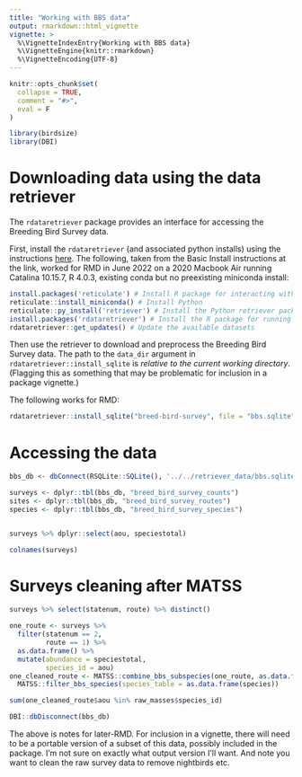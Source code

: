 ```yaml
---
title: "Working with BBS data"
output: rmarkdown::html_vignette
vignette: >
  %\VignetteIndexEntry{Working with BBS data}
  %\VignetteEngine{knitr::rmarkdown}
  %\VignetteEncoding{UTF-8}
---
```


```r
knitr::opts_chunk$set(
  collapse = TRUE,
  comment = "#>",
  eval = F
)
```

```r
library(birdsize)
library(DBI)
```

# Downloading data using the data retriever

The `rdataretriever` package provides an interface for accessing the Breeding Bird Survey data. 

First, install the `rdataretriever` (and associated python installs) using the instructions [here](https://docs.ropensci.org/rdataretriever/#basic-installation). The following, taken from the Basic Install instructions at the link, worked for RMD in June 2022 on a 2020 Macbook Air running Catalina 10.15.7, R 4.0.3, existing conda but no preexisting miniconda install:

```r
install.packages('reticulate') # Install R package for interacting with Python
reticulate::install_miniconda() # Install Python
reticulate::py_install('retriever') # Install the Python retriever package
install.packages('rdataretriever') # Install the R package for running the retriever
rdataretriever::get_updates() # Update the available datasets
```

Then use the retriever to download and preprocess the Breeding Bird Survey data. The path to the `data_dir` argument in `rdataretriever::install_sqlite` is *relative to the current working directory*. (Flagging this as something that may be problematic for inclusion in a package vignette.) 

The following works for RMD:

```r

rdataretriever::install_sqlite("breed-bird-survey", file = "bbs.sqlite", data_dir = "../retriever_data")

```


# Accessing the data


```r

bbs_db <- dbConnect(RSQLite::SQLite(), '../../retriever_data/bbs.sqlite')

```


```r
surveys <- dplyr::tbl(bbs_db, "breed_bird_survey_counts")
sites <- dplyr::tbl(bbs_db, "breed_bird_survey_routes")
species <- dplyr::tbl(bbs_db, "breed_bird_survey_species")


surveys %>% dplyr::select(aou, speciestotal)

colnames(surveys)


```

# Surveys cleaning after MATSS

```r

surveys %>% select(statenum, route) %>% distinct()

one_route <- surveys %>%
  filter(statenum == 2,
         route == 1) %>%
  as.data.frame() %>%
  mutate(abundance = speciestotal,
         species_id = aou)
one_cleaned_route <- MATSS::combine_bbs_subspecies(one_route, as.data.frame(species)) %>%
  MATSS::filter_bbs_species(species_table = as.data.frame(species))

sum(one_cleaned_route$aou %in% raw_masses$species_id)

```

```r
DBI::dbDisconnect(bbs_db)
```

The above is notes for later-RMD. For inclusion in a vignette, there will need to be a portable version of a subset of this data, possibly included in the package. I'm not sure on exactly what output version I'll want. And note you want to clean the raw survey data to remove nightbirds etc.

